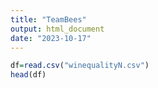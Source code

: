 ```yaml
---
title: "TeamBees"
output: html_document
date: "2023-10-17"
---
```


```r
df=read.csv("winequalityN.csv")
head(df)
```